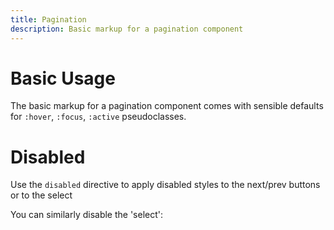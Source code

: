 ```yaml
---
title: Pagination
description: Basic markup for a pagination component
---
```




# Basic Usage

The basic markup for a pagination component comes with sensible defaults for `:hover`, `:focus`, `:active` pseudoclasses. 

<ShowComponent filePath="./src/components/pagination/Pagination.html">
  <Pagination />
</ShowComponent>


# Disabled

Use the `disabled` directive to apply disabled styles to the next/prev buttons or to the select

<ShowComponent filePath="./src/components/pagination/PaginationNextDisabled.html">
  <PaginationNextDisabled />
</ShowComponent>

You can similarly disable the 'select':

<ShowComponent filePath="./src/components/pagination/PaginationSelectDisabled.html">
  <PaginationSelectDisabled />
</ShowComponent>
